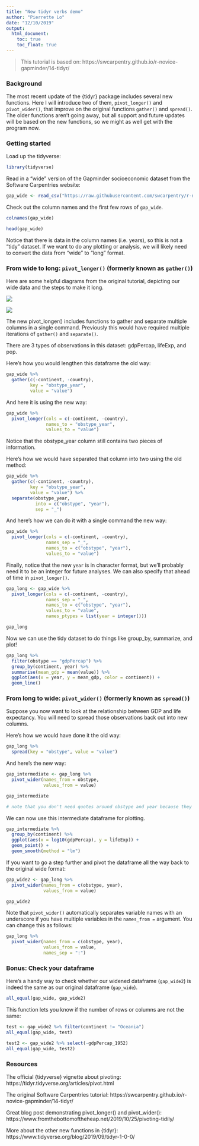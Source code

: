 ```yaml
---
title: "New tidyr verbs demo"
author: "Pierrette Lo"
date: "12/10/2019"
output: 
  html_document:
    toc: true
    toc_float: true
---
```


> This tutorial is based on: https://swcarpentry.github.io/r-novice-gapminder/14-tidyr/

### Background

The most recent update of the {tidyr} package includes several new functions. Here I will introduce two of them, `pivot_longer()` and `pivot_wider()`, that improve on the original functions `gather()` and `spread()`. The older functions aren't going away, but all support and future updates will be based on the new functions, so we might as well get with the program now. 

### Getting started

Load up the tidyverse:

```r
library(tidyverse)
```

Read in a "wide" version of the Gapminder socioeconomic dataset from the Software Carpentries website:

```r
gap_wide <- read_csv("https://raw.githubusercontent.com/swcarpentry/r-novice-gapminder/gh-pages/_episodes_rmd/data/gapminder_wide.csv")
```

Check out the column names and the first few rows of `gap_wide`. 

```r
colnames(gap_wide)
```

```r
head(gap_wide)
```

Notice that there is data in the column names (i.e. years), so this is not a "tidy" dataset. If we want to do any plotting or analysis, we will likely need to convert the data from "wide" to "long" format. 

### From wide to long: `pivot_longer()` (formerly known as `gather()`)

Here are some helpful diagrams from the original tutorial, depicting our wide data and the steps to make it long.

![](img/fig_wide.png)

![](img/fig_pivot_longer.png)

The new pivot_longer() includes functions to gather and separate multiple columns in a single command. Previously this would have required multiple iterations of `gather()` and `separate()`.

There are 3 types of observations in this dataset: gdpPercap, lifeExp, and pop. 

Here's how you would lengthen this dataframe the old way:

```r
gap_wide %>% 
  gather(c(-continent, -country),
         key = "obstype_year",
         value = "value")
```

And here it is using the new way:

```r
gap_wide %>% 
  pivot_longer(cols = c(-continent, -country),
               names_to = "obstype_year",
               values_to = "value")
```

Notice that the obstype_year column still contains two pieces of information.

Here's how we would have separated that column into two using the old method:

```r
gap_wide %>% 
  gather(c(-continent, -country),
         key = "obstype_year",
         value = "value") %>% 
  separate(obstype_year,
           into = c("obstype", "year"),
           sep = "_")
```

And here's how we can do it with a single command the new way:

```r
gap_wide %>% 
  pivot_longer(cols = c(-continent, -country),
               names_sep = "_",
               names_to = c("obstype", "year"),
               values_to = "value")
```

Finally, notice that the new `year` is in character format, but we'll probably need it to be an integer for future analyses. We can also specify that ahead of time in `pivot_longer()`.

```r
gap_long <- gap_wide %>% 
  pivot_longer(cols = c(-continent, -country),
               names_sep = "_",
               names_to = c("obstype", "year"),
               values_to = "value",
               names_ptypes = list(year = integer()))

gap_long
```

Now we can use the tidy dataset to do things like group_by, summarize, and plot!

```r
gap_long %>% 
  filter(obstype == "gdpPercap") %>% 
  group_by(continent, year) %>% 
  summarise(mean_gdp = mean(value)) %>% 
  ggplot(aes(x = year, y = mean_gdp, color = continent)) +
  geom_line()
```

### From long to wide: `pivot_wider()` (formerly known as `spread()`)

Suppose you now want to look at the relationship between GDP and life expectancy. You will need to spread those observations back out into new columns.

Here's how we would have done it the old way:

```r
gap_long %>% 
  spread(key = "obstype", value = "value")
```

And here's the new way:

```r
gap_intermediate <- gap_long %>% 
  pivot_wider(names_from = obstype,
              values_from = value)

gap_intermediate

# note that you don't need quotes around obstype and year because they are variables
```

We can now use this intermediate dataframe for plotting.

```r
gap_intermediate %>% 
  group_by(continent) %>% 
  ggplot(aes(x = log10(gdpPercap), y = lifeExp)) +
  geom_point() +
  geom_smooth(method = "lm")
```

If you want to go a step further and pivot the dataframe all the way back to the original wide format:

```r
gap_wide2 <- gap_long %>% 
  pivot_wider(names_from = c(obstype, year),
              values_from = value)

gap_wide2
```

Note that `pivot_wider()` automatically separates variable names with an underscore if you have multiple variables in the `names_from =` argument. You can change this as follows:

```r
gap_long %>% 
  pivot_wider(names_from = c(obstype, year),
              values_from = value,
              names_sep = ":")
```

### Bonus: Check your dataframe

Here's a handy way to check whether our widened dataframe (`gap_wide2`) is indeed the same as our original dataframe (`gap_wide`).

```r
all_equal(gap_wide, gap_wide2)
```

This function lets you know if the number of rows or columns are not the same:

```r
test <- gap_wide2 %>% filter(continent != "Oceania")
all_equal(gap_wide, test)
```
```r
test2 <- gap_wide2 %>% select(-gdpPercap_1952)
all_equal(gap_wide, test2)
```

### Resources

The official {tidyverse} vignette about pivoting: https://tidyr.tidyverse.org/articles/pivot.html

The original Software Carpentries tutorial: https://swcarpentry.github.io/r-novice-gapminder/14-tidyr/

Great blog post demonstrating pivot_longer() and pivot_wider(): https://www.fromthebottomoftheheap.net/2019/10/25/pivoting-tidily/

More about the other new functions in {tidyr}: https://www.tidyverse.org/blog/2019/09/tidyr-1-0-0/
